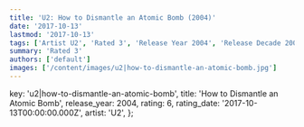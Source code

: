 ```yaml
---
title: 'U2: How to Dismantle an Atomic Bomb (2004)'
date: '2017-10-13'
lastmod: '2017-10-13'
tags: ['Artist U2', 'Rated 3', 'Release Year 2004', 'Release Decade 2000']
summary: 'Rated 3'
authors: ['default']
images: ['/content/images/u2|how-to-dismantle-an-atomic-bomb.jpg']
---
```


  key: 'u2|how-to-dismantle-an-atomic-bomb',
  title: 'How to Dismantle an Atomic Bomb',
  release_year: 2004,
  rating: 6,
  rating_date: '2017-10-13T00:00:00.000Z',
  artist: 'U2',
};

<MusicRating data={data} />
